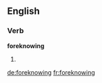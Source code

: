 ==English==

===Verb===
'''foreknowing'''

# {{third-person singular of|foreknow}}

[[de:foreknowing]]
[[fr:foreknowing]]